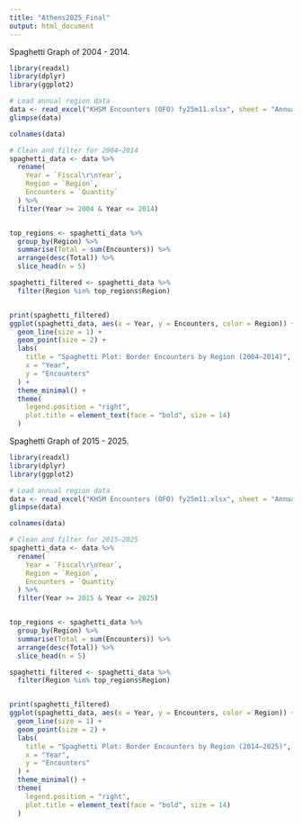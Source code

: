```yaml
---
title: "Athens2025_Final"
output: html_document
---
```

Spaghetti Graph of 2004 - 2014.
```r
library(readxl)
library(dplyr)
library(ggplot2)

# Load annual region data
data <- read_excel("KHSM Encounters (OFO) fy25m11.xlsx", sheet = "Annual Region")
glimpse(data)

colnames(data)

# Clean and filter for 2004–2014
spaghetti_data <- data %>%
  rename(
    Year = `Fiscal\r\nYear`,
    Region = `Region`, 
    Encounters = `Quantity`
  ) %>%
  filter(Year >= 2004 & Year <= 2014)


top_regions <- spaghetti_data %>%
  group_by(Region) %>%
  summarise(Total = sum(Encounters)) %>%
  arrange(desc(Total)) %>%
  slice_head(n = 5)

spaghetti_filtered <- spaghetti_data %>%
  filter(Region %in% top_regions$Region)


print(spaghetti_filtered)
ggplot(spaghetti_data, aes(x = Year, y = Encounters, color = Region)) +
  geom_line(size = 1) +
  geom_point(size = 2) +
  labs(
    title = "Spaghetti Plot: Border Encounters by Region (2004–2014)",
    x = "Year",
    y = "Encounters"
  ) +
  theme_minimal() +
  theme(
    legend.position = "right",
    plot.title = element_text(face = "bold", size = 14)
  )
```
Spaghetti Graph of 2015 - 2025.
```r
library(readxl)
library(dplyr)
library(ggplot2)

# Load annual region data
data <- read_excel("KHSM Encounters (OFO) fy25m11.xlsx", sheet = "Annual Region")
glimpse(data)

colnames(data)

# Clean and filter for 2015–2025
spaghetti_data <- data %>%
  rename(
    Year = `Fiscal\r\nYear`,
    Region = `Region`, 
    Encounters = `Quantity`
  ) %>%
  filter(Year >= 2015 & Year <= 2025)


top_regions <- spaghetti_data %>%
  group_by(Region) %>%
  summarise(Total = sum(Encounters)) %>%
  arrange(desc(Total)) %>%
  slice_head(n = 5)

spaghetti_filtered <- spaghetti_data %>%
  filter(Region %in% top_regions$Region)


print(spaghetti_filtered)
ggplot(spaghetti_data, aes(x = Year, y = Encounters, color = Region)) +
  geom_line(size = 1) +
  geom_point(size = 2) +
  labs(
    title = "Spaghetti Plot: Border Encounters by Region (2014–2025)",
    x = "Year",
    y = "Encounters"
  ) +
  theme_minimal() +
  theme(
    legend.position = "right",
    plot.title = element_text(face = "bold", size = 14)
  )
```
